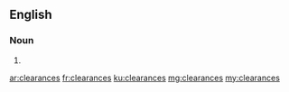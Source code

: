 ==English==

===Noun===
{{head|en|plural}}

# {{plural of|clearance|lang=en}}

[[ar:clearances]]
[[fr:clearances]]
[[ku:clearances]]
[[mg:clearances]]
[[my:clearances]]